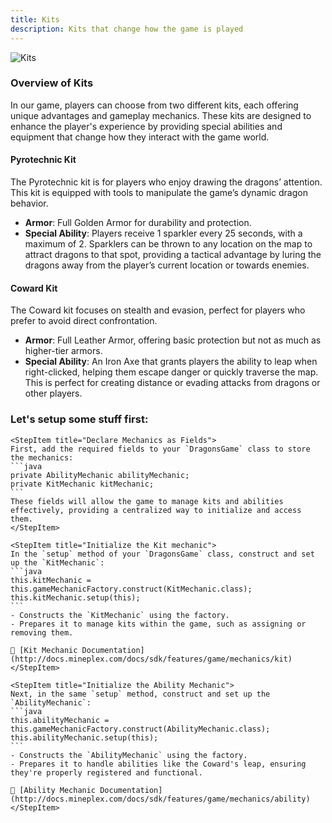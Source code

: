 ```yaml
---
title: Kits
description: Kits that change how the game is played
---
```


![Kits](/images/kits.png "Kits")

### Overview of Kits

In our game, players can choose from two different kits, each offering unique advantages and gameplay mechanics. These kits are designed to enhance the player's experience by providing special abilities and equipment that change how they interact with the game world.

#### Pyrotechnic Kit
The Pyrotechnic kit is for players who enjoy drawing the dragons’ attention. This kit is equipped with tools to manipulate the game’s dynamic dragon behavior.

- **Armor**: Full Golden Armor for durability and protection.
- **Special Ability**: Players receive 1 sparkler every 25 seconds, with a maximum of 2. Sparklers can be thrown to any location on the map to attract dragons to that spot, providing a tactical advantage by luring the dragons away from the player’s current location or towards enemies.

#### Coward Kit
The Coward kit focuses on stealth and evasion, perfect for players who prefer to avoid direct confrontation.

- **Armor**: Full Leather Armor, offering basic protection but not as much as higher-tier armors.
- **Special Ability**: An Iron Axe that grants players the ability to leap when right-clicked, helping them escape danger or quickly traverse the map. This is perfect for creating distance or evading attacks from dragons or other players.

### Let's setup some stuff first:

<Step>

    <StepItem title="Declare Mechanics as Fields">
    First, add the required fields to your `DragonsGame` class to store the mechanics:
    ```java
    private AbilityMechanic abilityMechanic;
    private KitMechanic kitMechanic;
    ```
    These fields will allow the game to manage kits and abilities effectively, providing a centralized way to initialize and access them.
    </StepItem>

    <StepItem title="Initialize the Kit mechanic">
    In the `setup` method of your `DragonsGame` class, construct and set up the `KitMechanic`:
    ```java
    this.kitMechanic = this.gameMechanicFactory.construct(KitMechanic.class);
    this.kitMechanic.setup(this);
    ```
    - Constructs the `KitMechanic` using the factory.  
    - Prepares it to manage kits within the game, such as assigning or removing them.

    🔗 [Kit Mechanic Documentation](http://docs.mineplex.com/docs/sdk/features/game/mechanics/kit)
    </StepItem>

    <StepItem title="Initialize the Ability Mechanic">
    Next, in the same `setup` method, construct and set up the `AbilityMechanic`:
    ```java
    this.abilityMechanic = this.gameMechanicFactory.construct(AbilityMechanic.class);
    this.abilityMechanic.setup(this);
    ```
    - Constructs the `AbilityMechanic` using the factory.  
    - Prepares it to handle abilities like the Coward's leap, ensuring they're properly registered and functional.

    🔗 [Ability Mechanic Documentation](http://docs.mineplex.com/docs/sdk/features/game/mechanics/ability)
    </StepItem>

</Step>
